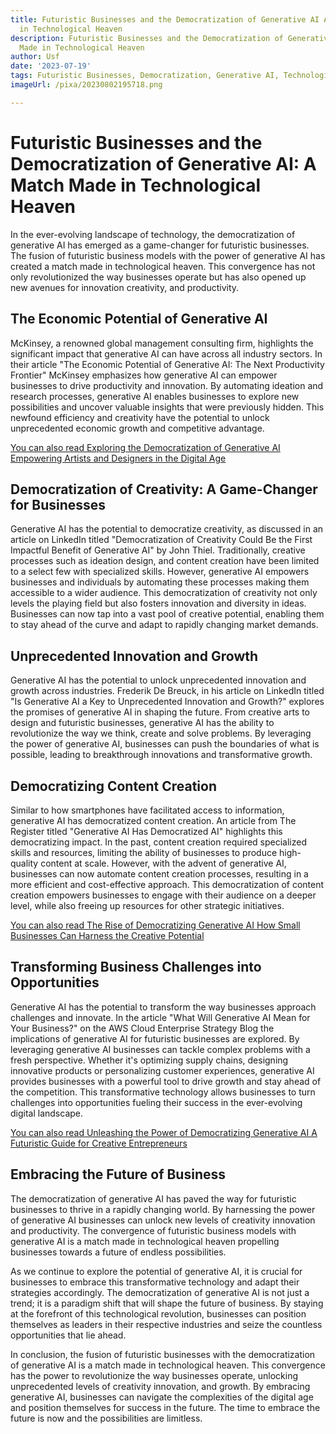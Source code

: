 ```yaml
---
title: Futuristic Businesses and the Democratization of Generative AI A Match Made
  in Technological Heaven
description: Futuristic Businesses and the Democratization of Generative AI A Match
  Made in Technological Heaven
author: Usf
date: '2023-07-19'
tags: Futuristic Businesses, Democratization, Generative AI, Technological Heaven
imageUrl: /pixa/20230802195718.png

---
```

# Futuristic  Businesses and the Democratization of Generative AI: A Match Made in Technological Heaven

In the ever-evolving landscape of technology, the democratization of generative AI has emerged as a game-changer for futuristic businesses. The fusion of futuristic business models with the power of  generative AI has  created a match made in technological heaven. This convergence  has  not only revolutionized the way businesses operate but has also opened up new avenues for innovation creativity, and productivity.

## The Economic Potential of Generative AI

McKinsey, a renowned global  management consulting firm, highlights the  significant impact that generative AI can have across all industry sectors. In their article "The Economic Potential of Generative AI: The Next Productivity Frontier" McKinsey emphasizes how generative AI can empower businesses to drive productivity and innovation. By automating ideation and research processes, generative AI enables  businesses to explore new possibilities and  uncover valuable insights  that were previously  hidden. This newfound efficiency and  creativity have the potential to  unlock unprecedented economic growth and competitive advantage.

[You  can also  read Exploring the Democratization of Generative  AI Empowering Artists and Designers in the Digital Age](Exploring%20the%20Democratization%20of%20Generative%20AI%20Empowering%20Artists%20and%20Designers%20in%20the%20Digital%20Age)


## Democratization of Creativity: A Game-Changer for Businesses

Generative AI  has the potential to democratize creativity, as discussed in an article on LinkedIn titled  "Democratization of Creativity Could Be the First  Impactful Benefit of Generative AI" by John Thiel. Traditionally, creative processes such as ideation design, and content creation have been limited to  a select few with specialized skills. However, generative AI empowers businesses  and individuals by automating these processes making them accessible to a wider audience. This democratization of creativity not only  levels the playing field but also fosters innovation and  diversity in ideas. Businesses can now  tap  into a vast pool of creative potential, enabling them to stay ahead of the curve and  adapt to rapidly changing market demands.

## Unprecedented Innovation and Growth

Generative AI has the potential to unlock unprecedented  innovation and growth  across industries. Frederik De Breuck, in his article on LinkedIn titled  "Is Generative  AI a Key to  Unprecedented  Innovation and Growth?" explores the promises of  generative AI in shaping the future. From creative arts to design and futuristic businesses, generative AI has the ability to revolutionize the way we think, create and solve problems. By leveraging the  power  of generative AI, businesses can push the  boundaries of what is possible, leading to breakthrough innovations and transformative growth.

## Democratizing Content Creation

Similar to how smartphones have facilitated access to information, generative AI has democratized content creation. An  article from  The Register titled "Generative AI  Has Democratized AI" highlights this democratizing  impact. In the past, content creation required specialized skills and resources, limiting the ability of businesses to produce high-quality content at  scale. However,  with the advent of generative  AI, businesses can now automate content creation processes,  resulting in a more efficient and cost-effective approach. This democratization of content creation empowers businesses to engage with their audience on a deeper level, while  also freeing up resources for  other strategic  initiatives.

[You can also read The Rise of Democratizing Generative AI How Small Businesses Can Harness the Creative Potential](The%20Rise%20of%20Democratizing%20Generative%20AI%20How%20Small%20Businesses%20Can%20Harness%20the%20Creative%20Potential)


## Transforming Business Challenges into Opportunities

Generative AI has  the potential to transform the way businesses approach challenges and innovate. In the article "What Will Generative AI Mean for  Your Business?" on the AWS Cloud Enterprise Strategy Blog the implications of generative  AI for futuristic  businesses are explored. By leveraging  generative AI businesses can tackle complex problems with a fresh perspective. Whether  it's optimizing supply chains, designing innovative  products  or  personalizing customer experiences, generative AI provides  businesses with a powerful tool to drive  growth and stay ahead of the competition. This transformative technology allows businesses to turn challenges  into  opportunities  fueling their success  in the ever-evolving digital landscape.

[You can also read Unleashing the Power of Democratizing  Generative  AI A Futuristic Guide  for Creative Entrepreneurs](Unleashing%20the%20Power%20of%20Democratizing%20Generative%20AI%20A%20Futuristic%20Guide%20for%20Creative%20Entrepreneurs)


## Embracing  the Future of Business

The democratization of generative AI has paved the way for  futuristic businesses to thrive in a rapidly changing world. By harnessing the power  of generative AI businesses can unlock new levels of creativity innovation and productivity. The convergence of futuristic business models with generative AI is a match made in technological  heaven propelling businesses towards a future of endless  possibilities.

As we continue to  explore the  potential of generative AI, it is crucial for businesses to embrace this transformative technology  and adapt  their strategies accordingly. The democratization of  generative AI is not just a trend; it is a paradigm shift that will shape the future of business.  By staying at the forefront of this technological revolution, businesses can position themselves as leaders  in their respective  industries and seize the countless  opportunities that lie ahead.

In conclusion, the fusion of futuristic businesses with the democratization  of generative AI is a match made in technological heaven. This convergence has the power  to revolutionize the way  businesses operate, unlocking unprecedented levels of creativity innovation, and growth. By embracing generative AI, businesses can navigate the complexities of the digital age and position themselves for success in the future. The time to embrace the future is now  and the possibilities are limitless.
